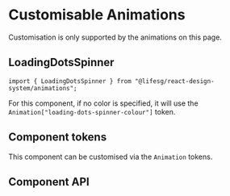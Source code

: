 
<Meta of={AnimationsCustomisableStories} />

# Customisable Animations

<DocNote>
    Customisation is only supported by the animations on this page.
</DocNote>

## LoadingDotsSpinner

```tsx
import { LoadingDotsSpinner } from "@lifesg/react-design-system/animations";
```

For this component, if no color is specified, it will use the
`Animation["loading-dots-spinner-colour"]` token.

<Canvas of={AnimationsCustomisableStories.CustomLoadingDotsSpinner} />

## Component tokens

This component can be customised via the `Animation` tokens.

<Story of={AnimationsCustomisableStories.TokenCustomisation} />

## Component API

<CustomisedPropsTable />
